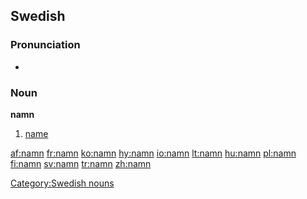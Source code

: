 ==Swedish==
===Pronunciation===
*{{audio|Sv-namn.ogg|audio}}

===Noun===
{{sv-noun|gender=Neuter|namn|namnet|namn|namnen|namns|namnets|namns|namnens}}
'''namn''' {{n}}

# [[name]]


[[Category:Swedish nouns]]

[[af:namn]]
[[fr:namn]]
[[ko:namn]]
[[hy:namn]]
[[io:namn]]
[[lt:namn]]
[[hu:namn]]
[[pl:namn]]
[[fi:namn]]
[[sv:namn]]
[[tr:namn]]
[[zh:namn]]